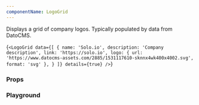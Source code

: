 ```yaml
---
componentName: LogoGrid
---
```


Displays a grid of company logos. Typically populated by data from DatoCMS.

<LiveComponent>{`<LogoGrid
  data={[
    {
      name: 'Solo.io',
      description: 'Company description',
      link: 'https://solo.io',
      logo: { url: 'https://www.datocms-assets.com/2885/1531117610-sknnx4wk400x4002.svg', format: 'svg' },
    }
  ]}
  details={true}
/>`}</LiveComponent>

### Props

<PropsTable props={componentProps} />

### Playground

<!-- <KnobsComponent knobs={componentProps} /> -->
